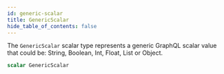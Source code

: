 ```yaml
---
id: generic-scalar
title: GenericScalar
hide_table_of_contents: false
---
```


The `GenericScalar` scalar type represents a generic
GraphQL scalar value that could be:
String, Boolean, Int, Float, List or Object.

```graphql
scalar GenericScalar
```
